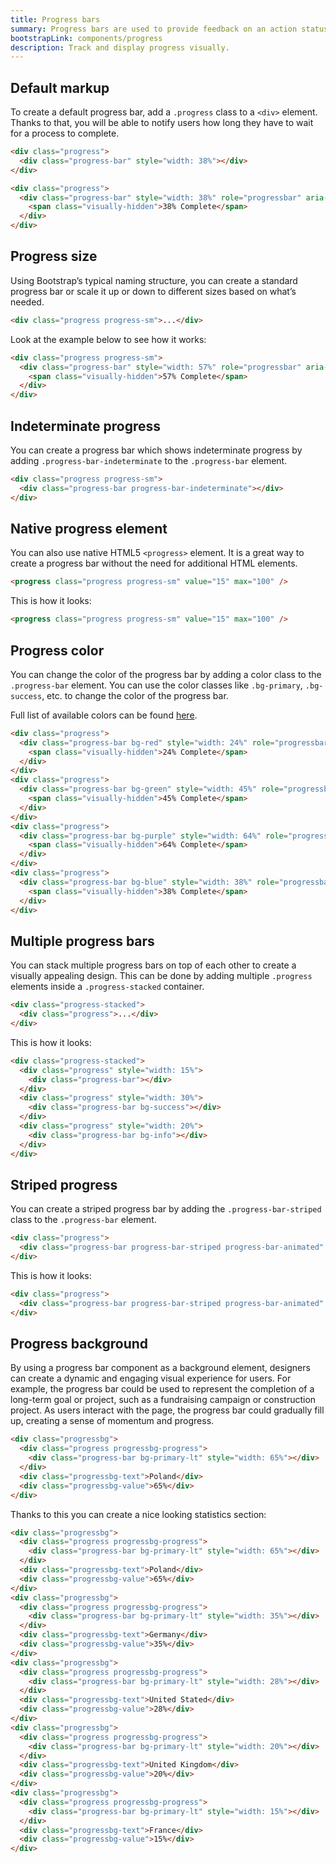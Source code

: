```yaml
---
title: Progress bars
summary: Progress bars are used to provide feedback on an action status and inform users of the current progress. Although seemingly small interface elements, they are extremely hepful in managing users' expectations and preventing them from abandoning a process they have initiated.
bootstrapLink: components/progress
description: Track and display progress visually.
---
```


## Default markup

To create a default progress bar, add a `.progress` class to a `<div>` element. Thanks to that, you will be able to notify users how long they have to wait for a process to complete.

```html example columns={1} centered
<div class="progress">
  <div class="progress-bar" style="width: 38%"></div>
</div>
```

```html
<div class="progress">
  <div class="progress-bar" style="width: 38%" role="progressbar" aria-valuenow="38" aria-valuemin="0" aria-valuemax="100" aria-label="38% Complete">
    <span class="visually-hidden">38% Complete</span>
  </div>
</div>
```

## Progress size

Using Bootstrap’s typical naming structure, you can create a standard progress bar or scale it up or down to different sizes based on what’s needed.

```html
<div class="progress progress-sm">...</div>
```

Look at the example below to see how it works:

```html example columns={1} centered
<div class="progress progress-sm">
  <div class="progress-bar" style="width: 57%" role="progressbar" aria-valuenow="57" aria-valuemin="0" aria-valuemax="100" aria-label="57% Complete">
    <span class="visually-hidden">57% Complete</span>
  </div>
</div>
```

## Indeterminate progress

You can create a progress bar which shows indeterminate progress by adding `.progress-bar-indeterminate` to the `.progress-bar` element.

```html example columns={1} centered
<div class="progress progress-sm">
  <div class="progress-bar progress-bar-indeterminate"></div>
</div>
```

## Native progress element

You can also use native HTML5 `<progress>` element. It is a great way to create a progress bar without the need for additional HTML elements.

```html
<progress class="progress progress-sm" value="15" max="100" />
```

This is how it looks:

```html example columns={1} centered
<progress class="progress progress-sm" value="15" max="100" />
```

## Progress color

You can change the color of the progress bar by adding a color class to the `.progress-bar` element. You can use the color classes like `.bg-primary`, `.bg-success`, etc. to change the color of the progress bar.

Full list of available colors can be found [here](/docs/ui/base/colors).

```html example columns={1} centered separated
<div class="progress">
  <div class="progress-bar bg-red" style="width: 24%" role="progressbar" aria-valuenow="24" aria-valuemin="0" aria-valuemax="100" aria-label="24% Complete">
    <span class="visually-hidden">24% Complete</span>
  </div>
</div>
<div class="progress">
  <div class="progress-bar bg-green" style="width: 45%" role="progressbar" aria-valuenow="45" aria-valuemin="0" aria-valuemax="100" aria-label="45% Complete">
    <span class="visually-hidden">45% Complete</span>
  </div>
</div>
<div class="progress">
  <div class="progress-bar bg-purple" style="width: 64%" role="progressbar" aria-valuenow="64" aria-valuemin="0" aria-valuemax="100" aria-label="64% Complete">
    <span class="visually-hidden">64% Complete</span>
  </div>
</div>
<div class="progress">
  <div class="progress-bar bg-blue" style="width: 38%" role="progressbar" aria-valuenow="38" aria-valuemin="0" aria-valuemax="100" aria-label="38% Complete">
    <span class="visually-hidden">38% Complete</span>
  </div>
</div>
```

## Multiple progress bars

You can stack multiple progress bars on top of each other to create a visually appealing design. This can be done by adding multiple `.progress` elements inside a `.progress-stacked` container.

```html
<div class="progress-stacked">
  <div class="progress">...</div>
</div>
```

This is how it looks:

```html example columns={2} centered 
<div class="progress-stacked">
  <div class="progress" style="width: 15%">
    <div class="progress-bar"></div>
  </div>
  <div class="progress" style="width: 30%">
    <div class="progress-bar bg-success"></div>
  </div>
  <div class="progress" style="width: 20%">
    <div class="progress-bar bg-info"></div>
  </div>
</div>
```

## Striped progress

You can create a striped progress bar by adding the `.progress-bar-striped` class to the `.progress-bar` element.

```html
<div class="progress">
  <div class="progress-bar progress-bar-striped progress-bar-animated" style="width: 60%"></div>
</div>
```

This is how it looks:

```html example columns={1} centered separated 
<div class="progress">
  <div class="progress-bar progress-bar-striped progress-bar-animated" style="width: 60%"></div>
</div>
```

## Progress background

By using a progress bar component as a background element, designers can create a dynamic and engaging visual experience for users. For example, the progress bar could be used to represent the completion of a long-term goal or project, such as a fundraising campaign or construction project. As users interact with the page, the progress bar could gradually fill up, creating a sense of momentum and progress.

```html
<div class="progressbg">
  <div class="progress progressbg-progress">
    <div class="progress-bar bg-primary-lt" style="width: 65%"></div>
  </div>
  <div class="progressbg-text">Poland</div>
  <div class="progressbg-value">65%</div>
</div>
```

Thanks to this you can create a nice looking statistics section:

```html example vertical separated centered columns={1} plugins="flags" height="20rem"
<div class="progressbg">
  <div class="progress progressbg-progress">
    <div class="progress-bar bg-primary-lt" style="width: 65%"></div>
  </div>
  <div class="progressbg-text">Poland</div>
  <div class="progressbg-value">65%</div>
</div>
<div class="progressbg">
  <div class="progress progressbg-progress">
    <div class="progress-bar bg-primary-lt" style="width: 35%"></div>
  </div>
  <div class="progressbg-text">Germany</div>
  <div class="progressbg-value">35%</div>
</div>
<div class="progressbg">
  <div class="progress progressbg-progress">
    <div class="progress-bar bg-primary-lt" style="width: 28%"></div>
  </div>
  <div class="progressbg-text">United Stated</div>
  <div class="progressbg-value">28%</div>
</div>
<div class="progressbg">
  <div class="progress progressbg-progress">
    <div class="progress-bar bg-primary-lt" style="width: 20%"></div>
  </div>
  <div class="progressbg-text">United Kingdom</div>
  <div class="progressbg-value">20%</div>
</div>
<div class="progressbg">
  <div class="progress progressbg-progress">
    <div class="progress-bar bg-primary-lt" style="width: 15%"></div>
  </div>
  <div class="progressbg-text">France</div>
  <div class="progressbg-value">15%</div>
</div>
```
